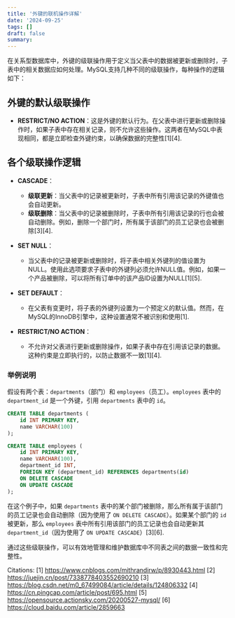```yaml
---
title: '外键的联机操作详解'
date: '2024-09-25'
tags: []
draft: false
summary: 
---
```


在关系型数据库中，外键的级联操作用于定义当父表中的数据被更新或删除时，子表中的相关数据应如何处理。MySQL支持几种不同的级联操作，每种操作的逻辑如下：

## 外键的默认级联操作
- **RESTRICT/NO ACTION**：这是外键的默认行为。在父表中进行更新或删除操作时，如果子表中存在相关记录，则不允许这些操作。这两者在MySQL中表现相同，都是立即检查外键约束，以确保数据的完整性[1][4].

## 各个级联操作逻辑

- **CASCADE**：
  - **级联更新**：当父表中的记录被更新时，子表中所有引用该记录的外键值也会自动更新。
  - **级联删除**：当父表中的记录被删除时，子表中所有引用该记录的行也会被自动删除。例如，删除一个部门时，所有属于该部门的员工记录也会被删除[3][4].

- **SET NULL**：
  - 当父表中的记录被更新或删除时，将子表中相关外键列的值设置为NULL。使用此选项要求子表中的外键列必须允许NULL值。例如，如果一个产品被删除，可以将所有订单中的该产品ID设置为NULL[1][5].

- **SET DEFAULT**：
  - 在父表有变更时，将子表的外键列设置为一个预定义的默认值。然而，在MySQL的InnoDB引擎中，这种设置通常不被识别和使用[1].

- **RESTRICT/NO ACTION**：
  - 不允许对父表进行更新或删除操作，如果子表中存在引用该记录的数据。这种约束是立即执行的，以防止数据不一致[1][4].

### 举例说明

假设有两个表：`departments`（部门）和 `employees`（员工）。`employees` 表中的 `department_id` 是一个外键，引用 `departments` 表中的 `id`。

```sql
CREATE TABLE departments (
    id INT PRIMARY KEY,
    name VARCHAR(100)
);

CREATE TABLE employees (
    id INT PRIMARY KEY,
    name VARCHAR(100),
    department_id INT,
    FOREIGN KEY (department_id) REFERENCES departments(id)
    ON DELETE CASCADE
    ON UPDATE CASCADE
);
```

在这个例子中，如果 `departments` 表中的某个部门被删除，那么所有属于该部门的员工记录也会自动删除（因为使用了 `ON DELETE CASCADE`）。如果某个部门的 `id` 被更新，那么 `employees` 表中所有引用该部门的员工记录也会自动更新其 `department_id`（因为使用了 `ON UPDATE CASCADE`）[3][6]. 

通过这些级联操作，可以有效地管理和维护数据库中不同表之间的数据一致性和完整性。

Citations:
[1] https://www.cnblogs.com/mithrandirw/p/8930443.html
[2] https://juejin.cn/post/7338778403552690210
[3] https://blog.csdn.net/m0_67499084/article/details/124806332
[4] https://cn.pingcap.com/article/post/695.html
[5] https://opensource.actionsky.com/20200527-mysql/
[6] https://cloud.baidu.com/article/2859663